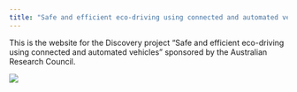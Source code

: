 ---
title: "Safe and efficient eco-driving using connected and automated vehicles"
---

This is the website for the Discovery project "Safe and efficient eco-driving using connected and automated vehicles" sponsored by the Australian Research Council.

![](paradox_of_liveability_and_mobility.png)
